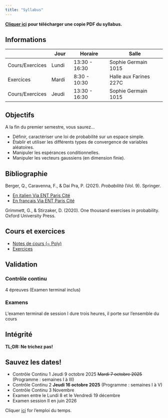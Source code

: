 ```yaml
---
title: "Syllabus"
---
```


[**Cliquer ici**](/documents/MA1AY010-I-syllabus.pdf "PDF du syllabus") **pour télécharger une copie PDF du syllabus.**

## Informations 

|           | Jour       | Horaire              | Salle                       |
|-----------|-----------|-------------------|--------------------------------|
| Cours/Exercices  | Lundi     | 13:30 - 16:30  | Sophie Germain 1015      |
| Exercices | Mardi       | 8:30 - 10:30 | Halle aux Farines 227C |
| Cours/Exercices| Jeudi       | 13:30 - 16:30 | Sophie Germain 1015              |

##  Objectifs

A la fin du premier semestre, vous saurez...

-   Définir, caractériser une loi de probabilité sur un espace simple.
-   Établir et utiliser les différents types de convergence de variables aléatoires.
-   Manipuler les espérances conditionnelles.
-   Manipuler les vecteurs gaussiens (en dimension finie).


## Bibliographie

Berger, Q., Caravenna, F., & Dai Pra, P. (2021). *Probabilità* (Vol. 9). Springer.

- [En italien  Via ENT Paris Cité](https://link-springer-com.ezproxy.u-paris.fr/book/10.1007/978-88-470-4006-9)
- [En français Via ENT Paris Cité](https://univ-scholarvox-com.ezproxy.u-paris.fr/book/88950479)

Grimmett, G., & Stirzaker, D. (2020). One thousand exercises in probability. Oxford University Press.
  
## Cours et exercices

- [Notes de cours (~ Poly)](https://s-v-b.github.io/MA1AY010-CN)
- [Exercices](/exercices-listings.qmd)

## Validation

### Contrôle continu

4 épreuves (Examen terminal inclus)

### Examens

L'examen terminal de session I dure trois heures, il porte sur l'ensemble du cours 

## Intégrité

**TL;DR: Ne trichez pas!**


## Sauvez les dates!

- Contrôle Continu 1  Jeudi 9 octobre 2025  ~~Mardi 7 octobre 2025~~  (Programme : semaines I à III)
- Contrôle Continu 2  **Jeudi 16  octobre 2025** (Programme : semaines I à V)
- Contrôle Continu 3  Novembre 
- Examen entre le Lundi 8 et le Vendredi 19 décembre
- Examen session II en juin 2026

Cliquer [ici](https://edt.math.univ-paris-diderot.fr/#/parcours/math/m1) for l'emploi du temps.
